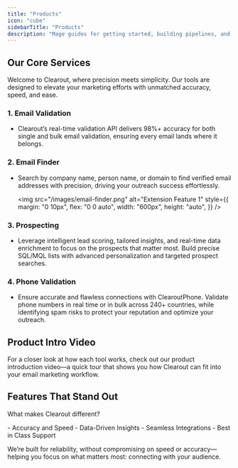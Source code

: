 ```yaml
---
title: "Products"
icon: "cube"
sidebarTitle: "Products"
description: "Mage guides for getting started, building pipelines, and more."
---
```

<style>@import '../styles/custom.css';</style>

## Our Core Services

Welcome to Clearout, where precision meets simplicity. Our tools are designed to elevate your marketing efforts with unmatched accuracy, speed, and ease.

### 1. Email Validation
* Clearout’s real-time validation API delivers 98%+ accuracy for both single and bulk email validation, ensuring every email lands where it belongs. 	 

### 2. Email Finder
* Search by company name, person name, or domain to find verified email addresses with precision, driving your outreach success effortlessly.

  <img
    src="/images/email-finder.png"
    alt="Extension Feature 1"
    style={{
      margin: "0 10px",
      flex: "0 0 auto",
      width: "600px",
      height: "auto",
    }}
  />

 ### 3. Prospecting
 * Leverage intelligent lead scoring, tailored insights, and real-time data enrichment to focus on the prospects that matter most. Build precise SQL/MQL lists with advanced personalization and targeted prospect searches.

 ### 4. Phone Validation
 * Ensure accurate and flawless connections with ClearoutPhone. Validate phone numbers in real time or in bulk across 240+ countries, while identifying spam risks to protect your reputation and optimize your outreach.

 ## Product Intro Video
 For a closer look at how each tool works, check out our product introduction video—a quick tour that shows you how Clearout can fit into your email marketing workflow.

## Features That Stand Out

<p>What makes Clearout different?</p>
<div>
- Accuracy and Speed
- Data-Driven Insights
- Seamless Integrations
- Best in Class Support
</div>


<p>We’re built for reliability, without compromising on speed or accuracy—helping you focus on what matters most: connecting with your audience.</p>
